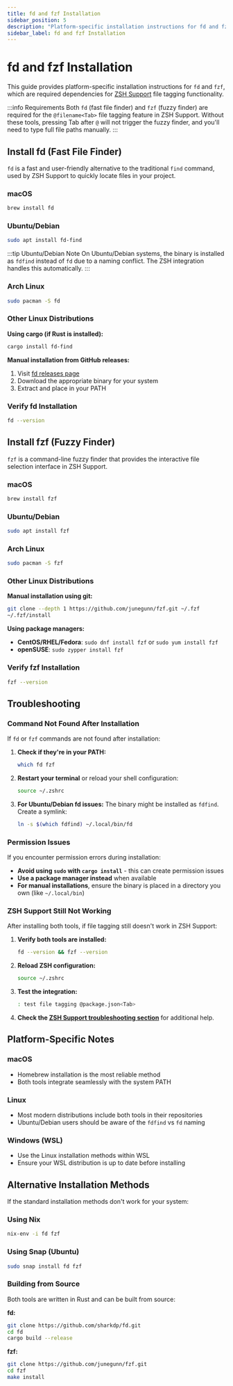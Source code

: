 ```yaml
---
title: fd and fzf Installation
sidebar_position: 5
description: "Platform-specific installation instructions for fd and fzf dependencies required by ZSH Support."
sidebar_label: fd and fzf Installation
---
```


# fd and fzf Installation

This guide provides platform-specific installation instructions for `fd` and `fzf`, which are required dependencies for [ZSH Support](/docs/zsh-support) file tagging functionality.

:::info Requirements
Both `fd` (fast file finder) and `fzf` (fuzzy finder) are required for the `@filename<Tab>` file tagging feature in ZSH Support. Without these tools, pressing Tab after `@` will not trigger the fuzzy finder, and you'll need to type full file paths manually.
:::

## Install fd (Fast File Finder)

`fd` is a fast and user-friendly alternative to the traditional `find` command, used by ZSH Support to quickly locate files in your project.

### macOS
```bash
brew install fd
```

### Ubuntu/Debian
```bash
sudo apt install fd-find
```

:::tip Ubuntu/Debian Note
On Ubuntu/Debian systems, the binary is installed as `fdfind` instead of `fd` due to a naming conflict. The ZSH integration handles this automatically.
:::

### Arch Linux
```bash
sudo pacman -S fd
```

### Other Linux Distributions

**Using cargo (if Rust is installed):**
```bash
cargo install fd-find
```

**Manual installation from GitHub releases:**
1. Visit [fd releases page](https://github.com/sharkdp/fd/releases)
2. Download the appropriate binary for your system
3. Extract and place in your PATH

### Verify fd Installation
```bash
fd --version
```

## Install fzf (Fuzzy Finder)

`fzf` is a command-line fuzzy finder that provides the interactive file selection interface in ZSH Support.

### macOS
```bash
brew install fzf
```

### Ubuntu/Debian
```bash
sudo apt install fzf
```

### Arch Linux
```bash
sudo pacman -S fzf
```

### Other Linux Distributions

**Manual installation using git:**
```bash
git clone --depth 1 https://github.com/junegunn/fzf.git ~/.fzf
~/.fzf/install
```

**Using package managers:**
- **CentOS/RHEL/Fedora**: `sudo dnf install fzf` or `sudo yum install fzf`
- **openSUSE**: `sudo zypper install fzf`

### Verify fzf Installation
```bash
fzf --version
```

## Troubleshooting

### Command Not Found After Installation

If `fd` or `fzf` commands are not found after installation:

1. **Check if they're in your PATH:**
   ```bash
   which fd fzf
   ```

2. **Restart your terminal** or reload your shell configuration:
   ```bash
   source ~/.zshrc
   ```

3. **For Ubuntu/Debian fd issues:** The binary might be installed as `fdfind`. Create a symlink:
   ```bash
   ln -s $(which fdfind) ~/.local/bin/fd
   ```

### Permission Issues

If you encounter permission errors during installation:

- **Avoid using `sudo` with `cargo install`** - this can create permission issues
- **Use a package manager instead** when available
- **For manual installations**, ensure the binary is placed in a directory you own (like `~/.local/bin`)

### ZSH Support Still Not Working

After installing both tools, if file tagging still doesn't work in ZSH Support:

1. **Verify both tools are installed:**
   ```bash
   fd --version && fzf --version
   ```

2. **Reload ZSH configuration:**
   ```bash
   source ~/.zshrc
   ```

3. **Test the integration:**
   ```bash
   : test file tagging @package.json<Tab>
   ```

4. **Check the [ZSH Support troubleshooting section](/docs/zsh-support#troubleshooting)** for additional help.

## Platform-Specific Notes

### macOS
- Homebrew installation is the most reliable method
- Both tools integrate seamlessly with the system PATH

### Linux
- Most modern distributions include both tools in their repositories
- Ubuntu/Debian users should be aware of the `fdfind` vs `fd` naming

### Windows (WSL)
- Use the Linux installation methods within WSL
- Ensure your WSL distribution is up to date before installing

## Alternative Installation Methods

If the standard installation methods don't work for your system:

### Using Nix
```bash
nix-env -i fd fzf
```

### Using Snap (Ubuntu)
```bash
sudo snap install fd fzf
```

### Building from Source

Both tools are written in Rust and can be built from source:

**fd:**
```bash
git clone https://github.com/sharkdp/fd.git
cd fd
cargo build --release
```

**fzf:**
```bash
git clone https://github.com/junegunn/fzf.git
cd fzf
make install
```